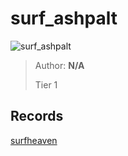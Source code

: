 
# surf_ashpalt

![surf_ashpalt](https://raw.githubusercontent.com/Sayt123/SurfMapPics/Maps-and-bonuses/csgo/surf_ashpalt.jpg)

> Author: **N/A**
>
> Tier 1

## Records

[surfheaven](https://surfheaven.eu/map/surf_ashpalt)
